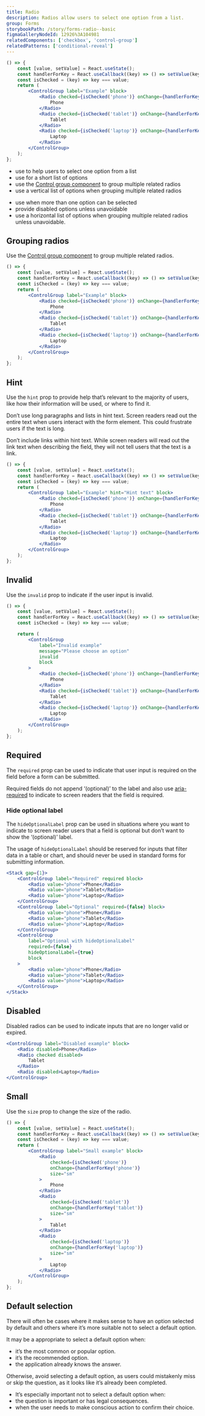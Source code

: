 ```yaml
---
title: Radio
description: Radios allow users to select one option from a list.
group: Forms
storybookPath: /story/forms-radio--basic
figmaGalleryNodeId: 12926%3A104981
relatedComponents: ['checkbox', 'control-group']
relatedPatterns: ['conditional-reveal']
---
```


```jsx live
() => {
	const [value, setValue] = React.useState();
	const handlerForKey = React.useCallback((key) => () => setValue(key), []);
	const isChecked = (key) => key === value;
	return (
		<ControlGroup label="Example" block>
			<Radio checked={isChecked('phone')} onChange={handlerForKey('phone')}>
				Phone
			</Radio>
			<Radio checked={isChecked('tablet')} onChange={handlerForKey('tablet')}>
				Tablet
			</Radio>
			<Radio checked={isChecked('laptop')} onChange={handlerForKey('laptop')}>
				Laptop
			</Radio>
		</ControlGroup>
	);
};
```

<DoHeading />

- use to help users to select one option from a list
- use for a short list of options
- use the [Control group component](/components/control-group) to group multiple related radios
- use a vertical list of options when grouping multiple related radios

<DontHeading />

- use when more than one option can be selected
- provide disabled options unless unavoidable
- use a horizontal list of options when grouping multiple related radios unless unavoidable.

## Grouping radios

Use the [Control group component](/components/control-group) to group multiple related radios.

```jsx live
() => {
	const [value, setValue] = React.useState();
	const handlerForKey = React.useCallback((key) => () => setValue(key), []);
	const isChecked = (key) => key === value;
	return (
		<ControlGroup label="Example" block>
			<Radio checked={isChecked('phone')} onChange={handlerForKey('phone')}>
				Phone
			</Radio>
			<Radio checked={isChecked('tablet')} onChange={handlerForKey('tablet')}>
				Tablet
			</Radio>
			<Radio checked={isChecked('laptop')} onChange={handlerForKey('laptop')}>
				Laptop
			</Radio>
		</ControlGroup>
	);
};
```

## Hint

Use the `hint` prop to provide help that’s relevant to the majority of users, like how their information will be used, or where to find it.

Don’t use long paragraphs and lists in hint text. Screen readers read out the entire text when users interact with the form element. This could frustrate users if the text is long.

Don’t include links within hint text. While screen readers will read out the link text when describing the field, they will not tell users that the text is a link.

```jsx live
() => {
	const [value, setValue] = React.useState();
	const handlerForKey = React.useCallback((key) => () => setValue(key), []);
	const isChecked = (key) => key === value;
	return (
		<ControlGroup label="Example" hint="Hint text" block>
			<Radio checked={isChecked('phone')} onChange={handlerForKey('phone')}>
				Phone
			</Radio>
			<Radio checked={isChecked('tablet')} onChange={handlerForKey('tablet')}>
				Tablet
			</Radio>
			<Radio checked={isChecked('laptop')} onChange={handlerForKey('laptop')}>
				Laptop
			</Radio>
		</ControlGroup>
	);
};
```

## Invalid

Use the `invalid` prop to indicate if the user input is invalid.

```jsx live
() => {
	const [value, setValue] = React.useState();
	const handlerForKey = React.useCallback((key) => () => setValue(key), []);
	const isChecked = (key) => key === value;

	return (
		<ControlGroup
			label="Invalid example"
			message="Please choose an option"
			invalid
			block
		>
			<Radio checked={isChecked('phone')} onChange={handlerForKey('phone')}>
				Phone
			</Radio>
			<Radio checked={isChecked('tablet')} onChange={handlerForKey('tablet')}>
				Tablet
			</Radio>
			<Radio checked={isChecked('laptop')} onChange={handlerForKey('laptop')}>
				Laptop
			</Radio>
		</ControlGroup>
	);
};
```

## Required

The `required` prop can be used to indicate that user input is required on the field before a form can be submitted.

Required fields do not append ‘(optional)’ to the label and also use [aria-required](https://developer.mozilla.org/en-US/docs/Web/Accessibility/ARIA/Attributes/aria-required) to indicate to screen readers that the field is required.

### Hide optional label

The `hideOptionalLabel` prop can be used in situations where you want to indicate to screen reader users that a field is optional but don’t want to show the ‘(optional)’ label.

The usage of `hideOptionalLabel` should be reserved for inputs that filter data in a table or chart, and should never be used in standard forms for submitting information.

```jsx live
<Stack gap={1}>
	<ControlGroup label="Required" required block>
		<Radio value="phone">Phone</Radio>
		<Radio value="phone">Tablet</Radio>
		<Radio value="phone">Laptop</Radio>
	</ControlGroup>
	<ControlGroup label="Optional" required={false} block>
		<Radio value="phone">Phone</Radio>
		<Radio value="phone">Tablet</Radio>
		<Radio value="phone">Laptop</Radio>
	</ControlGroup>
	<ControlGroup
		label="Optional with hideOptionalLabel"
		required={false}
		hideOptionalLabel={true}
		block
	>
		<Radio value="phone">Phone</Radio>
		<Radio value="phone">Tablet</Radio>
		<Radio value="phone">Laptop</Radio>
	</ControlGroup>
</Stack>
```

## Disabled

Disabled radios can be used to indicate inputs that are no longer valid or expired.

```jsx live
<ControlGroup label="Disabled example" block>
	<Radio disabled>Phone</Radio>
	<Radio checked disabled>
		Tablet
	</Radio>
	<Radio disabled>Laptop</Radio>
</ControlGroup>
```

## Small

Use the `size` prop to change the size of the radio.

```jsx live
() => {
	const [value, setValue] = React.useState();
	const handlerForKey = React.useCallback((key) => () => setValue(key), []);
	const isChecked = (key) => key === value;
	return (
		<ControlGroup label="Small example" block>
			<Radio
				checked={isChecked('phone')}
				onChange={handlerForKey('phone')}
				size="sm"
			>
				Phone
			</Radio>
			<Radio
				checked={isChecked('tablet')}
				onChange={handlerForKey('tablet')}
				size="sm"
			>
				Tablet
			</Radio>
			<Radio
				checked={isChecked('laptop')}
				onChange={handlerForKey('laptop')}
				size="sm"
			>
				Laptop
			</Radio>
		</ControlGroup>
	);
};
```

## Default selection

There will often be cases where it makes sense to have an option selected by default and others where it’s more suitable not to select a default option.

It may be a appropriate to select a default option when:

- it’s the most common or popular option.
- it’s the recommended option.
- the application already knows the answer.

Otherwise, avoid selecting a default option, as users could mistakenly miss or skip the question, as it looks like it’s already been completed.

- It’s especially important not to select a default option when:
- the question is important or has legal consequences.
- when the user needs to make conscious action to confirm their choice.
